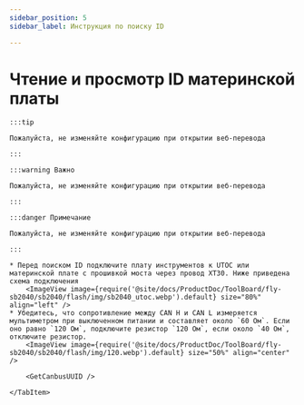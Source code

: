 ```yaml
---
sidebar_position: 5
sidebar_label: Инструкция по поиску ID

---
```










# Чтение и просмотр ID материнской платы

    :::tip

    Пожалуйста, не изменяйте конфигурацию при открытии веб-перевода

    :::

    :::warning Важно

    Пожалуйста, не изменяйте конфигурацию при открытии веб-перевода

    :::

    :::danger Примечание

    Пожалуйста, не изменяйте конфигурацию при открытии веб-перевода

    :::

<Tabs>
    <TabItem value="can" label="Получение UUID CANBus">

    * Перед поиском ID подключите плату инструментов к UTOC или материнской плате с прошивкой моста через провод XT30. Ниже приведена схема подключения
        <ImageView image={require('@site/docs/ProductDoc/ToolBoard/fly-sb2040/sb2040/flash/img/sb2040_utoc.webp').default} size="80%" align="left" />
    * Убедитесь, что сопротивление между CAN H и CAN L измеряется мультиметром при выключенном питании и составляет около `60 Ом`. Если оно равно `120 Ом`, подключите резистор `120 Ом`, если около `40 Ом`, отключите резистор.
        <ImageView image={require('@site/docs/ProductDoc/ToolBoard/fly-sb2040/sb2040/flash/img/120.webp').default} size="50%" align="center" />
    
        <GetCanbusUUID />

    </TabItem>
</Tabs>
